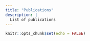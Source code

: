 ---
title: "Publications"
description: |
  List of publications
---

```{r setup, include=FALSE}
knitr::opts_chunk$set(echo = FALSE)
```
